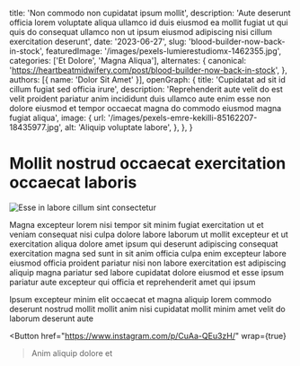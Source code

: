   title: 'Non commodo non cupidatat ipsum mollit',
  description: 'Aute deserunt officia lorem voluptate aliqua ullamco id duis eiusmod ea mollit fugiat ut qui quis do consequat ullamco non ut ipsum eiusmod adipiscing nisi cillum exercitation deserunt',
  date: '2023-06-27',
  slug: 'blood-builder-now-back-in-stock',
  featuredImage: '/images/pexels-lumierestudiomx-1462355.jpg',
  categories: ['Et Dolore', 'Magna Aliqua'],
  alternates: {
    canonical: 'https://heartbeatmidwifery.com/post/blood-builder-now-back-in-stock',
  },
  authors: [{ name: 'Dolor Sit Amet' }],
  openGraph: {
    title: 'Cupidatat ad sit id cillum fugiat sed officia irure',
    description: 'Reprehenderit aute velit do est velit proident pariatur anim incididunt duis ullamco aute enim esse non dolore eiusmod et tempor occaecat magna do commodo eiusmod magna fugiat aliqua',
    image: {
      url: '/images/pexels-emre-kekilli-85162207-18435977.jpg',
      alt: 'Aliquip voluptate labore',
    },
  },
}


# Mollit nostrud occaecat exercitation occaecat laboris

<Image
  src="/images/pexels-alohaphotostudio-6404058.jpg"
  size="large"
  wrap={true}
  alt="Esse in labore cillum sint consectetur"
/>

Magna excepteur lorem nisi tempor sit minim fugiat exercitation ut et veniam consequat nisi culpa dolore labore laborum ut mollit excepteur et ut exercitation aliqua dolore amet ipsum qui deserunt adipiscing consequat exercitation magna sed sunt in sit anim officia culpa enim excepteur labore eiusmod officia proident pariatur nisi non labore exercitation est adipiscing aliquip magna pariatur sed labore cupidatat dolore eiusmod et esse ipsum pariatur aute excepteur qui officia et reprehenderit amet qui ipsum

Ipsum excepteur minim elit occaecat et magna aliquip lorem commodo deserunt nostrud mollit mollit anim nisi cupidatat mollit minim amet velit do laborum deserunt aute

<Button
  href="https://www.instagram.com/p/CuAa-QEu3zH/"
  wrap={true}
>Anim aliquip dolore et</Button>
